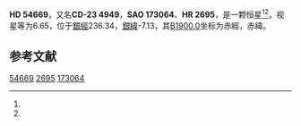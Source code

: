 {{Starbox begin
| name = HD 54669
}}
{{Starbox observe
| epoch = [[J2000.0|J2000.0]]
| constell = {{星座名待查}}<ref name=SIMBAD>{{cite web
 | url=http://simbad.u-strasbg.fr/simbad/sim-id?Ident=HR+2695
 | title =Pulsating variable Star
 | publisher=Centre de Données astronomiques de Strasbourg
 | work=SIMBAD
 | accessdate=2012-07-13}}</ref><ref name=DATA>{{cite web
 | url=http://vizier.u-strasbg.fr/viz-bin/VizieR-5?-out.add=.&-source=5050&-corr=PK=HR&-out.max=9999&HR=2695
 | title=VizieR Detailed Page
 | accessdate=2012-07-13
 | archive-date=2016-03-04
 | archive-url=https://web.archive.org/web/20160304201551/http://vizier.u-strasbg.fr/viz-bin/VizieR-5?-out.add=.&-source=5050&-corr=PK=HR&-out.max=9999&HR=2695
 | dead-url=no
 }}</ref>
| 星官 = 
| ra = {{RA|7|8|49.3}}<ref name=SIMBAD /><ref name=DATA />
| dec = {{DEC|-24|2|39}}<ref name=SIMBAD /><ref name=DATA />
| appmag_v = 6.65<ref name=SIMBAD /><ref name=DATA />
}}
{{Starbox character
| class = B2V<ref name=SIMBAD /><ref name=DATA />
| b-v = -0.19<ref name=SIMBAD /><ref name=DATA />
| u-b = -0.81<ref name=SIMBAD /><ref name=DATA />
| r-i = <ref name=SIMBAD /><ref name=DATA />
| variable = 
}}
{{Starbox astrometry
| radial_v = -0.81
| prop_mo_ra = 57
| parallax = 
| p_error = 
}}
{{Starbox catalog
| names =CD-23 4949，[[SAO星表|SAO]] 173064，[[HD星表|HD]] 54669，[[HR星表|HR]] 2695}}
{{Starbox reference |Simbad=HR+2695}}
{{Starbox end}}

'''HD 54669'''，又名'''CD-23 4949'''，'''SAO 173064'''、'''HR 2695'''，是一颗恒星<ref name=SIMBAD /><ref name=DATA />，视星等为6.65，位于[[銀道座標系|銀經]]236.34，[[銀道座標系|銀緯]]-7.13，其[[B1900.0|B1900.0]]坐标为赤經{{RA|7|4|39}}，赤緯{{DEC|-23|-7.13|2}}。

== 参考文献 ==
{{reflist}}

{{star-stub}}

[[Category:HD和HDE天體|54669]]
[[Category:HR天體|2695]]
[[Category:SAO天體|173064]]